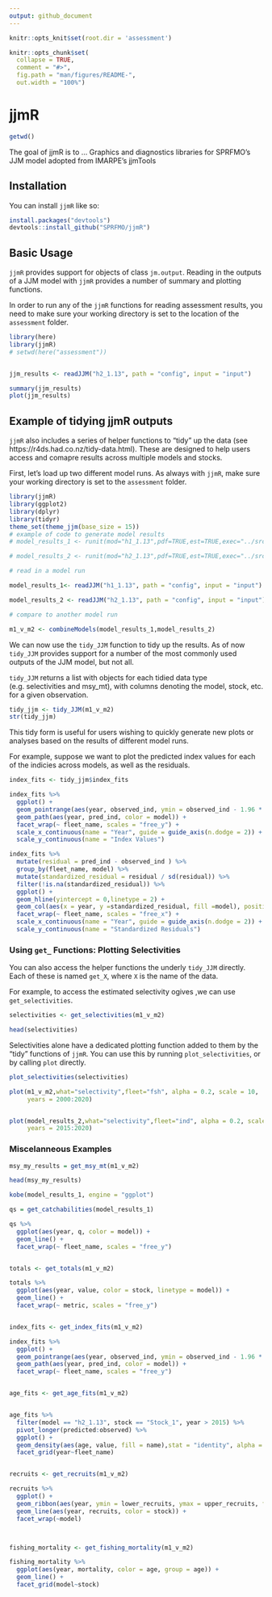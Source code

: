 ```yaml
---
output: github_document
---
```


<!-- README.md is generated from README.Rmd. Please edit that file -->

```r

knitr::opts_knit$set(root.dir = 'assessment')

knitr::opts_chunk$set(
  collapse = TRUE,
  comment = "#>",
  fig.path = "man/figures/README-",
  out.width = "100%")
```

# jjmR

```r
getwd()
```

<!-- badges: start -->
<!-- badges: end -->

The goal of jjmR is to ... Graphics and diagnostics libraries for SPRFMO's JJM model adopted from IMARPE's jjmTools


## Installation

You can install `jjmR` like so:

``` r
install.packages("devtools")
devtools::install_github("SPRFMO/jjmR")
```

## Basic Usage


`jjmR` provides support for objects of class `jm.output`. Reading in the outputs of a JJM model with `jjmR` provides a number of summary and plotting functions. 

In order to run any of the `jjmR` functions for reading assessment results, you need to make sure your working directory is set to the location of the `assessment` folder. 

```r
library(here)
library(jjmR)
# setwd(here("assessment"))


jjm_results <- readJJM("h2_1.13", path = "config", input = "input")

summary(jjm_results)
plot(jjm_results)

```


## Example of tidying jjmR outputs


`jjmR` also includes a series of helper functions to "tidy" up the data (see https://r4ds.had.co.nz/tidy-data.html). These are designed to help users access and comapre results across multiple models and stocks. 

First, let's load up two different model runs. As always with `jjmR`, make sure your working directory is set to the `assessment` folder. 


```r
library(jjmR)
library(ggplot2)
library(dplyr)
library(tidyr)
theme_set(theme_jjm(base_size = 15))
# example of code to generate model results
# model_results_1 <- runit(mod="h1_1.13",pdf=TRUE,est=TRUE,exec="../src/jjms")

# model_results_2 <- runit(mod="h2_1.13",pdf=TRUE,est=TRUE,exec="../src/jjms")

# read in a model run

model_results_1<- readJJM("h1_1.13", path = "config", input = "input")

model_results_2 <- readJJM("h2_1.13", path = "config", input = "input")

# compare to another model run

m1_v_m2 <- combineModels(model_results_1,model_results_2)
```


We can now use the `tidy_JJM` function to tidy up the results. As of now `tidy_JJM` provides support for a number of the most commonly used outputs of the JJM model, but not all. 

`tidy_JJM` returns a list with objects for each tidied data type (e.g. selectivities and msy_mt), with columns denoting the model, stock, etc. for a given observation. 

```r

tidy_jjm <- tidy_JJM(m1_v_m2)
str(tidy_jjm)

```


This tidy form is useful for users wishing to quickly generate new plots or analyses based on the results of different model runs. 

For example, suppose we want to plot the predicted index values for each of the indicies across models, as well as the residuals. 

```r
index_fits <- tidy_jjm$index_fits

index_fits %>% 
  ggplot() + 
  geom_pointrange(aes(year, observed_ind, ymin = observed_ind - 1.96 * observed_se, ymax =  observed_ind + 1.96 * observed_se)) +
  geom_path(aes(year, pred_ind, color = model)) + 
  facet_wrap(~ fleet_name, scales = "free_y") + 
  scale_x_continuous(name = "Year", guide = guide_axis(n.dodge = 2)) + 
  scale_y_continuous(name = "Index Values")

index_fits %>% 
  mutate(residual = pred_ind - observed_ind ) %>% 
  group_by(fleet_name, model) %>% 
  mutate(standardized_residual = residual / sd(residual)) %>% 
  filter(!is.na(standardized_residual)) %>% 
  ggplot() + 
  geom_hline(yintercept = 0,linetype = 2) +
  geom_col(aes(x = year, y =standardized_residual, fill =model), position = position_dodge(width = 0.5)) +
  facet_wrap(~ fleet_name, scales = "free_x") + 
  scale_x_continuous(name = "Year", guide = guide_axis(n.dodge = 2)) + 
  scale_y_continuous(name = "Standardized Residuals")

```

### Using `get_` Functions: Plotting Selectivities

You can also access the helper functions the underly `tidy_JJM` directly. Each of these is named `get_X`, where `X` is the name of the data. 

For example, to access the estimated selectivity ogives ,we can use `get_selectivities`. 

```r


selectivities <- get_selectivities(m1_v_m2)

head(selectivities)

```


Selectivities alone have a dedicated plotting function added to them by the "tidy" functions of `jjmR`. You can use this by running `plot_selectivities`, or by calling `plot` directly. 



```r

plot_selectivities(selectivities)

plot(m1_v_m2,what="selectivity",fleet="fsh", alpha = 0.2, scale = 10,
     years = 2000:2020)


plot(model_results_2,what="selectivity",fleet="ind", alpha = 0.2, scale = 10,
     years = 2015:2020)

```


### Miscelanneous Examples

```r
msy_my_results = get_msy_mt(m1_v_m2)

head(msy_my_results)

kobe(model_results_1, engine = "ggplot")

qs = get_catchabilities(model_results_1)

qs %>% 
  ggplot(aes(year, q, color = model)) + 
  geom_line() + 
  facet_wrap(~ fleet_name, scales = "free_y")


totals <- get_totals(m1_v_m2)

totals %>% 
  ggplot(aes(year, value, color = stock, linetype = model)) + 
  geom_line() + 
  facet_wrap(~ metric, scales = "free_y")


index_fits <- get_index_fits(m1_v_m2)

index_fits %>% 
  ggplot() + 
  geom_pointrange(aes(year, observed_ind, ymin = observed_ind - 1.96 * observed_se, ymax =  observed_ind + 1.96 * observed_se)) +
  geom_path(aes(year, pred_ind, color = model)) + 
  facet_wrap(~ fleet_name, scales = "free_y")


age_fits <- get_age_fits(m1_v_m2)


age_fits %>% 
  filter(model == "h2_1.13", stock == "Stock_1", year > 2015) %>% 
  pivot_longer(predicted:observed) %>% 
  ggplot() + 
  geom_density(aes(age, value, fill = name),stat = "identity", alpha = 0.5) + 
  facet_grid(year~fleet_name)


recruits <- get_recruits(m1_v_m2)

recruits %>% 
  ggplot() + 
  geom_ribbon(aes(year, ymin = lower_recruits, ymax = upper_recruits, fill = stock),alpha = 0.5) + 
  geom_line(aes(year, recruits, color = stock)) + 
  facet_wrap(~model)



fishing_mortality <- get_fishing_mortality(m1_v_m2)

fishing_mortality %>% 
  ggplot(aes(year, mortality, color = age, group = age)) + 
  geom_line() + 
  facet_grid(model~stock)


```



